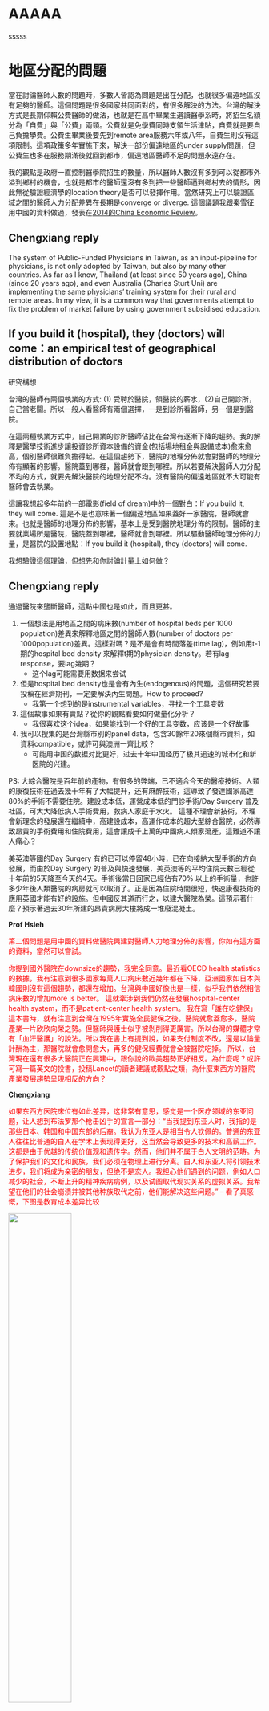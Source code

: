 
# AAAAA

sssss



# 地區分配的問題

當在討論醫師人數的問題時，多數人皆認為問題是出在分配，也就很多偏遠地區沒有足夠的醫師。這個問題是很多國家共同面對的，有很多解決的方法。台灣的解決方式是長期仰賴公費醫師的做法，也就是在高中畢業生選讀醫學系時，將招生名額分為「自費」與「公費」兩類。公費就是免學費同時支領生活津貼，自費就是要自己負擔學費。公費生畢業後要先到remote area服務六年或八年，自費生則沒有這項限制。這項政策多年實施下來，解決一部份偏遠地區的under supply問題，但公費生也多在服務期滿後就回到都市，偏遠地區醫師不足的問題永遠存在。

我的觀點是政府一直控制醫學院招生的數量，所以醫師人數沒有多到可以從都市外溢到鄉村的機會，也就是都市的醫師還沒有多到把一些醫師逼到鄉村去的情形，因此無從驗證經濟學的location theory是否可以發揮作用。當然研究上可以驗證區域之間的醫師人力分配差異在長期是converge or diverge. 這個議題我跟秦雪征用中國的資料做過，發表在[2014的China Economic Review](https://doi.org/10.1016/j.chieco.2014.09.010)。

## Chengxiang reply

The system of Public-Funded Physicians in Taiwan, as an input-pipeline for physicians, is not only adopted by Taiwan, but also by many other countries. As far as I know, Thailand (at least since 50 years ago), China (since 20 years ago), and even Australia (Charles Sturt Uni) are implementing the same physicians' training system for their rural and remote areas. In my view, it is a common way that governments attempt to fix the problem of market failure by using government subsidised education. 

## If you build it (hospital), they (doctors) will come：an empirical test of geographical distribution of doctors

研究構想

台灣的醫師有兩個執業的方式: (1) 受聘於醫院，領醫院的薪水，(2)自己開診所，自己當老闆。所以一般人看醫師有兩個選擇，一是到診所看醫師，另一個是到醫院。

在這兩種執業方式中，自己開業的診所醫師佔比在台灣有逐漸下降的趨勢。我的解釋是醫學技術進步讓投資診所資本設備的資金(包括場地租金與設備成本)愈來愈高，個別醫師很難負擔得起。在這個趨勢下，醫院的地理分佈就會對醫師的地理分佈有顯著的影響。醫院蓋到哪裡，醫師就會跟到哪裡。所以若要解決醫師人力分配不均的方式，就要先解決醫院的地理分配不均。沒有醫院的偏遠地區就不大可能有醫師會去執業。

這讓我想起多年前的一部電影(field of dream)中的一個對白：If you build it, they will come. 這是不是也意味著一個偏遠地區如果蓋好一家醫院，醫師就會來。也就是醫師的地理分佈的影響，基本上是受到醫院地理分佈的限制。醫師的主要就業場所是醫院，醫院蓋到哪裡，醫師就會到哪裡。所以驅動醫師地理分佈的力量，是醫院的設置地點：If you build it (hospital), they (doctors) will come.

我想驗證這個理論，但想先和你討論計量上如何做？

## Chengxiang reply

通過醫院來壟斷醫師，這點中國也是如此，而且更甚。

1.	一個想法是用地區之間的病床數(number of hospital beds per 1000 population)差異來解釋地區之間的醫師人數(number of doctors per 1000population)差異。這樣對嗎？是不是會有時間落差(time lag)，例如用t-1期的hospital bed density 來解釋t期的physician density。若有lag response，要lag幾期？
    - 这个lag可能需要用数据来尝试
1.	但是hospital bed density也是會有內生(endogenous)的問題，這個研究若要投稿在經濟期刊，一定要解決內生問題。How to proceed?
    - 我第一个想到的是instrumental variables，寻找一个工具变数
1.	這個故事如果有賣點？從你的觀點看要如何做量化分析？
    - 我很喜欢这个idea，如果能找到一个好的工具变数，应该是一个好故事
1.	我可以搜集的是台灣縣市別的panel data，包含30餘年20來個縣市資料，如資料compatible，或許可與澳洲一齊比較？
    - 可能用中国的数据对比更好，过去十年中国经历了极其迅速的城市化和新医院的兴建。

PS: 大綜合醫院是百年前的產物，有很多的弊端，已不適合今天的醫療技術。人類的康復技術在過去幾十年有了大幅提升，还有麻醉技術，這導致了發達國家高達80%的手術不需要住院。建設成本低，運營成本低的門診手術/Day Surgery 普及社區，可大大降低病人手術費用，救病人家庭于水火。
這種不理會新技術，不理會新理念的發展還在繼續中，高建設成本，高運作成本的超大型綜合醫院，必然導致昂貴的手術費用和住院費用，這會讓成千上萬的中國病人傾家蕩產，這難道不讓人痛心？

美英澳等國的Day Surgery 有的已可以停留48小時，已在向接納大型手術的方向發展，而由於Day Surgery 的普及與快速發展，美英澳等的平均住院天數已經從十年前的5天降至今天的4天。手術後當日回家已經佔有70% 以上的手術量，也許多少年後人類醫院的病房就可以取消了。正是因為住院時間很短，快速康復技術的應用英國才能有好的設施。但中國反其道而行之，以建大醫院為榮。這預示著什麼？預示著過去30年所建的昂貴病房大樓將成一堆廢混凝土。

**Prof Hsieh**

<font color='red'>第二個問題是用中國的資料做醫院興建對醫師人力地理分佈的影響，你如有這方面的資料，當然可以嘗試。

你提到國外醫院在downsize的趨勢，我完全同意。最近看OECD health statistics的數據，我有注意到很多國家每萬人口病床數近幾年都在下降，亞洲國家如日本與韓國則沒有這個趨勢，都還在增加。台灣與中國好像也是一樣，似乎我們依然相信病床數的增加more is better。
這就牽涉到我們仍然在發展hospital-center health system，而不是patient-center health system。
我在寫「誰在吃健保」這本書時，就有注意到台灣在1995年實施全民健保之後，醫院就愈蓋愈多，醫院產業一片欣欣向榮之勢。但醫師與護士似乎被剝削得更厲害。所以台灣的媒體才常有「血汗醫護」的說法。所以我在書上有提到說，如果支付制度不改，還是以論量計酬為主，那醫院就會愈開愈大，再多的健保經費就會全被醫院吃掉。
所以，台灣現在還有很多大醫院正在興建中，跟你說的歐美趨勢正好相反。為什麼呢？或許可寫一篇英文的投書，投稿Lancet的讀者建議或觀點之類，為什麼東西方的醫院產業發展趨勢呈現相反的方向？</font>

**Chengxiang**

<font color='red'>如果东西方医院床位有如此差异，这非常有意思，感觉是一个医疗领域的东亚问题，让人想到布法罗那个枪击凶手的宣言一部分：“当我提到东亚人时，我指的是那些日本、韩国和中国东部的后裔。我认为东亚人是相当令人钦佩的。普通的东亚人往往比普通的白人在学术上表现得更好，这当然会导致更多的技术和高薪工作。这都是由于优越的传统价值观和遗传学。然而，他们并不属于白人文明的范畴。为了保护我们的文化和民族，我们必须在物理上进行分离。白人和东亚人将引领技术进步，我们将成为亲密的朋友，但绝不是恋人。我担心他们遇到的问题，例如人口减少的社会，不断上升的精神疾病病例，以及试图取代现实关系的虚拟关系。我希望在他们的社会崩溃并被其他种族取代之前，他们能解决这些问题。” -- 看了真感慨，下图是教育成本差异比较</font>

![](https://raw.githubusercontent.com/ctang83/NB_img/main/raising_child_cost_countries.jpg){width=50%}

# 醫學教育的方式Under vs. Post

台灣的醫學系學生，是招收高中畢業生生進大學，要讀七年（含一年的實習）。後來有一些大學仿效美國的做法，招收大學畢業生來讀醫學系，要再讀四年。台灣把這個制度稱為學士後醫學系。最近這個問題又再浮現，是因為有三個大學最近拿到設立學士後醫學系的許可。可以預期的，未來台灣的醫師會有兩種：一個是高中畢業就進入醫學系，另一種則是大學畢業後才開始讀醫學系。這兩種教育管道的差異引發一個學術上值得研究的問題：不同的教育管道對quality and quantity的意涵是什麼？也就是就醫學教育的品質而言，哪一種管道比較好？就增加醫師人力的供給而言，哪一種管道比較快？

我的了解是英國採取第一種制度，美國第二種制度。其他歐洲國家與澳大利亞又是如何，或許可藉此比較不同的醫學教育制度對醫師人力供給的影響。

## Chengxiang reply

The medical education system in both Australia and Taiwan are experiencing an updating, in which more and more Bachelor degree medicine programs are abandoned while MD (Doctor of Medicine) Programs are increasing. 

1. From undergraduate level education to postgraduate level education, implied 
    1. longer years (time cost) of training in tertiary schools, including both universities and medical schools 
    1. higher financial costs following longer training period
    1. Graduate-entry med courses at public universities that offer the MBBS (or equivalent) don't have full fees for domestics as they're still classified as an undergraduate (bachelor-level) qualification. The "postgraduate" med courses (ie. the MD courses) can charge full fees for domestic places as they're technically an extended masters level course. As can the private universities.
    1. They also offer an opportunity for those who have previously completed an undergrad course to do med in a shorter amount of time (ie. maybe someone did a commerce degree and subsequently decided that they wanted to do med - if one had the grades to get into graduate med, I would assume that the person would prefer to do a 4 year course as opposed to a 5/6 year undergrad).
1. So far, there are rare literature investigating reasons and influences regarding this change to medical education system and further physician supply

Our questions are as below:

1. Whether there is a trade-off between costs and benefits
    - benefits: higher quality of health care provision 

**literature**

Undergraduate and postgraduate medical education in Canada [@GrayRuedy-6634]

- [An overview of medical education](https://www.cmaj.ca/content/158/8/1047.short) at both the undergraduate and postgraduate levels in Canadian faculties of medicine is provided. Particular attention is focused on changes that have occurred in the 1990s and their effect on medical students and on educational programs. Also considered are the effects of reductions in the number of entry-level positions for residency training and the changes in educational requirements for licensure on senior medical students.




# 專科教育 vs. 全科教育

台灣的醫學教育與美國類似，比較強調專科醫師的訓練。台灣缺乏像英國GP的全科醫師訓練。台灣有一種名詞叫家醫科，但家醫科似乎也是眾多專科內的一科，與英國GP的概念似乎又是不同。或許我們可藉此機會探討一下培養全科與專科醫師對醫療體系的意涵。我知道全科醫師下，可以發展出patient-center health system, 而在專科醫師當道的台灣與美國，似乎只能發展出hospital-center health system。
中國最近好像推出一個法案，要認真建立primary care system，要如何解決全科教育的問題，目前中國醫學教育培養出來的醫師是不是也類似台灣，大部分是專科醫師？澳大利亞的情形如何？

## Chengxiang reply

台湾的家医科
